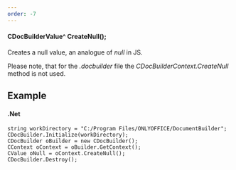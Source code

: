 ```yaml
---
order: -7
---
```

#### CDocBuilderValue^ CreateNull();

Creates a null value, an analogue of *null* in JS.

Please note, that for the *.docbuilder* file the *CDocBuilderContext.CreateNull* method is not used.

## Example

#### .Net

```
string workDirectory = "C:/Program Files/ONLYOFFICE/DocumentBuilder";
CDocBuilder.Initialize(workDirectory);
CDocBuilder oBuilder = new CDocBuilder();
CContext oContext = oBuilder.GetContext();
CValue oNull = oContext.CreateNull();
CDocBuilder.Destroy();
```
